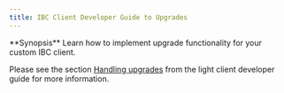 ```yaml
---
title: IBC Client Developer Guide to Upgrades
---
```


<Note>
**Synopsis**
Learn how to implement upgrade functionality for your custom IBC client.
</Note>

Please see the section [Handling upgrades](/docs/ibc/v7.8.x/light-clients/developer-guide/upgrades) from the light client developer guide for more information.
